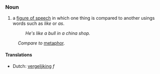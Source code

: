 ===Noun===
#a [[figure of speech]] in which one thing is compared to another usings words such as ''like'' or ''as''. 
#:''He's like a bull in a china shop.''

:''Compare to'' [[metaphor]].

==== Translations ====
*Dutch: [[vergelijking]] ''f''